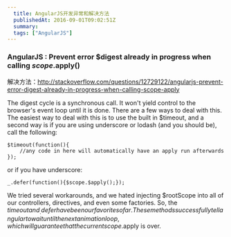```yaml
---
  title: AngularJS开发异常和解决方法
  publishedAt: 2016-09-01T09:02:51Z
  summary:  
  tags: ["AngularJS"]
---
```


### AngularJS : Prevent error $digest already in progress when calling $scope.$apply()

解决方法：http://stackoverflow.com/questions/12729122/angularjs-prevent-error-digest-already-in-progress-when-calling-scope-apply

The digest cycle is a synchronous call. It won't yield control to the browser's event loop until it is done. There are a few ways to deal with this. The easiest way to deal with this is to use the built in $timeout, and a second way is if you are using underscore or lodash (and you should be), call the following:

```
$timeout(function(){
    //any code in here will automatically have an apply run afterwards
});
```

or if you have underscore:

```
_.defer(function(){$scope.$apply();});
```

We tried several workarounds, and we hated injecting $rootScope into all of our controllers, directives, and even some factories. So, the $timeout and _.defer have been our favorite so far. These methods successfully tell angular to wait until the next animation loop, which will guarantee that the current scope.$apply is over.

